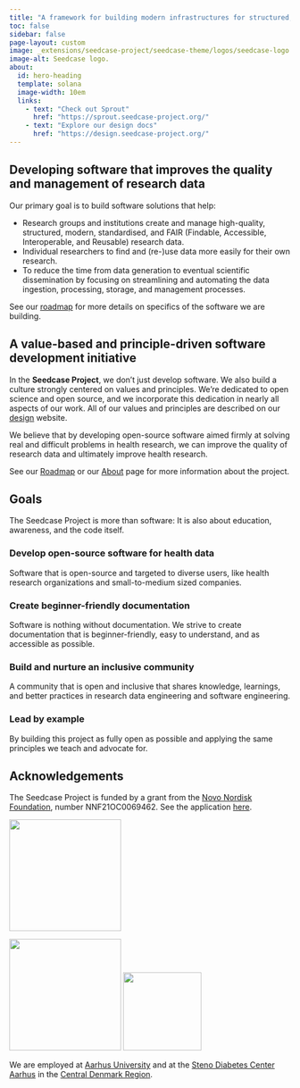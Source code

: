 ```yaml
---
title: "A framework for building modern infrastructures for structured, standardised, and FAIR research data"
toc: false
sidebar: false
page-layout: custom
image: _extensions/seedcase-project/seedcase-theme/logos/seedcase-logo.svg
image-alt: Seedcase logo.
about:
  id: hero-heading
  template: solana
  image-width: 10em
  links:
    - text: "Check out Sprout"
      href: "https://sprout.seedcase-project.org/"
    - text: "Explore our design docs"
      href: "https://design.seedcase-project.org/"
---
```


:::: landing-page-block
::: {#hero-heading}
:::
::::

::::: hero-banner
:::: landing-page-block
::: hero-text
## Developing software that improves the quality and management of research data

Our primary goal is to build software solutions that help:

-   Research groups and institutions create and manage high-quality,
    structured, modern, standardised, and FAIR (Findable, Accessible,
    Interoperable, and Reusable) research data.
-   Individual researchers to find and
    (re-)use data more easily for their own research.
-   To reduce the time from data generation to eventual scientific
    dissemination by focusing on streamlining and automating the data
    ingestion, processing, storage, and management processes.

See our [roadmap](/roadmap/index.qmd) for more details on specifics of
the software we are building.

## A value-based and principle-driven software development initiative

In the **Seedcase Project**, we don't just develop software. We also
build a culture strongly centered on values and principles. We're
dedicated to open science and open source, and we incorporate this
dedication in nearly all aspects of our work. All of our values and
principles are described on our
[design](https://design.seedcase-project.org/) website.

We believe that by developing open-source software aimed firmly at
solving real and difficult problems in health research, we can improve
the quality of research data and ultimately improve health research.

See our [Roadmap](/roadmap/index.qmd) or our [About](about/index.qmd)
page for more information about the project.
:::
::::
:::::

::: landing-page-block
## Goals

The Seedcase Project is more than software: It is also about education,
awareness, and the code itself.

### Develop open-source software for health data

Software that is open-source and targeted to diverse users, like health
research organizations and small-to-medium sized companies.

### Create beginner-friendly documentation

Software is nothing without documentation. We strive to create
documentation that is beginner-friendly, easy to understand, and as
accessible as possible.

### Build and nurture an inclusive community

A community that is open and inclusive that shares knowledge, learnings,
and better practices in research data engineering and software
engineering.

### Lead by example

By building this project as fully open as possible and applying the same
principles we teach and advocate for.
:::

::::::::::: hero-banner
:::::::::: landing-page-block
::::::::: hero-text
## Acknowledgements {#acknowledgements}

::::: {layout="[70, 30]"}
::: {#acknowledgements-left}
The Seedcase Project is funded by a grant from the [Novo Nordisk
Foundation](https://novonordiskfonden.dk/en/), number NNF21OC0069462.
See the application
[here](https://seedcase-project.org/about/history/nnf-application).
:::

::: {#acknowledgements-right}
![](_extensions/seedcase-project/seedcase-theme/logos/nnf-logo.png){fig-alt="The Novo Nordisk Foundation logo"
width="200px" fig-align="right"}
:::
:::::

::::: {layout="[30, 70]"}
::: {#employers-left}
![](_extensions/seedcase-project/seedcase-theme/logos/au-logo.png){fig-alt="Aarhus University logo"
width="200px" fig-align="center"}
![](_extensions/seedcase-project/seedcase-theme/logos/rm-logo.svg){fig-alt="Central Denmark Region logo"
width="140px" fig-align="center"}
:::

::: {#employers-right}
We are employed at [Aarhus University](https://www.au.dk/en/) and at the
[Steno Diabetes Center Aarhus](https://www.stenoaarhus.dk/) in the
[Central Denmark Region](https://www.rm.dk/).
:::
:::::
:::::::::
::::::::::
:::::::::::
